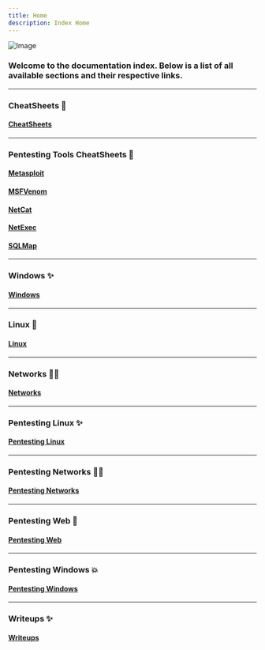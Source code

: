```yaml
---
title: Home
description: Index Home
---
```

![Image](./logotwo.png)
### Welcome to the documentation index. Below is a list of all available sections and their respective links.
---
### CheatSheets 💫
#### [CheatSheets](/docs/CheatSheets/CheatSheets)
---
### Pentesting Tools CheatSheets 👾
#### [Metasploit](/docs/CheatSheets/Pentesting/metasploit)
#### [MSFVenom](/docs/CheatSheets/Pentesting/msfvenom)
#### [NetCat](/docs/CheatSheets/Pentesting/netcat)
#### [NetExec](/docs/CheatSheets/Pentesting/netexec)
#### [SQLMap](/docs/CheatSheets/Pentesting/sqlmap)
---
### Windows ✨
#### [Windows](/docs/Windows)
---
### Linux 💭
#### [Linux](/docs/Linux/commands)
---
### Networks 👌🏻
#### [Networks](/docs/Networks)
---
### Pentesting Linux ✨
#### [Pentesting Linux](/docs/PentestingLinux)
---
### Pentesting Networks 🥷🏻
#### [Pentesting Networks](/docs/PentestingNetworks)
---
### Pentesting Web 👻
#### [Pentesting Web](/docs/PentestingWeb)
---
### Pentesting Windows 💥
#### [Pentesting Windows](/docs/PentestingWindows)
---
### Writeups ✨
#### [Writeups](/docs/Writeups)